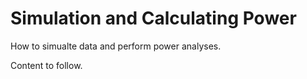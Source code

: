 # Simulation and Calculating Power

How to simualte data and perform power analyses.

Content to follow.
